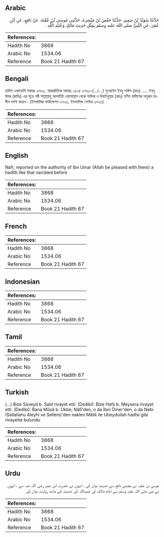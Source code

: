 ## Arabic


<div dir="rtl" lang="ar" style={{fontSize:'larger',backgroundColor:'#f8f9fa',padding:20}}>
حَدَّثَنَا سُوَيْدُ بْنُ سَعِيدٍ، حَدَّثَنَا حَفْصُ بْنُ مَيْسَرَةَ، حَدَّثَنِي مُوسَى بْنُ عُقْبَةَ، عَنْ نَافِعٍ، عَنِ ابْنِ عُمَرَ، عَنِ النَّبِيِّ صلى الله عليه وسلم بِمِثْلِ حَدِيثِ مَالِكٍ وَعُبَيْدِ اللَّهِ ‏.‏
</div>
<div style={{backgroundColor:'#f8f9fa',padding:20, marginBottom: 10}}><table> <thead> <tr> <th>References:</th> <th></th> </tr> </thead> <tbody><tr><td>Hadith No</td><td>3868</td></tr><tr><td>Arabic No</td><td>1534.06</td></tr><tr><td>Reference</td><td>Book 21 Hadith 67</td></tr></tbody></table></div>

## Bengali


<div dir="ltr" lang="bn" style={{fontSize:'larger',backgroundColor:'#f8f9fa',padding:20}}>
হাদিস একাডেমি নাম্বারঃ ৩৭৬০, আন্তর্জাতিক নাম্বারঃ ১৫৩৪ ৩৭৬০-(.../...) সুওয়াইদ ইবনু সাঈদ (রহঃ) ..... ইবনু উমর (রাযিঃ) এর সূত্রে নবী সাল্লাল্লাহু আলাইহি ওয়াসাল্লাম থেকে মালিক ও উবাইদুল্লাহ (রহঃ) বর্ণিত হাদীসের অনুরূপ হাদীস বর্ণনা করেন। (ইসলামিক ফাউন্ডেশন ৩৭২৫, ইসলামিক সেন্টার ৩৭২৫)
</div>
<div style={{backgroundColor:'#f8f9fa',padding:20, marginBottom: 10}}><table> <thead> <tr> <th>References:</th> <th></th> </tr> </thead> <tbody><tr><td>Hadith No</td><td>3868</td></tr><tr><td>Arabic No</td><td>1534.06</td></tr><tr><td>Reference</td><td>Book 21 Hadith 67</td></tr></tbody></table></div>

## English


<div dir="ltr" lang="en" style={{fontSize:'larger',backgroundColor:'#f8f9fa',padding:20}}>
Nafi, reported on the authority of Ibn Umar (Allah be pleased with them) a hadith like that narrated before
</div>
<div style={{backgroundColor:'#f8f9fa',padding:20, marginBottom: 10}}><table> <thead> <tr> <th>References:</th> <th></th> </tr> </thead> <tbody><tr><td>Hadith No</td><td>3868</td></tr><tr><td>Arabic No</td><td>1534.06</td></tr><tr><td>Reference</td><td>Book 21 Hadith 67</td></tr></tbody></table></div>

## French


<div dir="ltr" lang="fr" style={{fontSize:'larger',backgroundColor:'#f8f9fa',padding:20}}>

</div>
<div style={{backgroundColor:'#f8f9fa',padding:20, marginBottom: 10}}><table> <thead> <tr> <th>References:</th> <th></th> </tr> </thead> <tbody><tr><td>Hadith No</td><td>3868</td></tr><tr><td>Arabic No</td><td>1534.06</td></tr><tr><td>Reference</td><td>Book 21 Hadith 67</td></tr></tbody></table></div>

## Indonesian


<div dir="ltr" lang="id" style={{fontSize:'larger',backgroundColor:'#f8f9fa',padding:20}}>

</div>
<div style={{backgroundColor:'#f8f9fa',padding:20, marginBottom: 10}}><table> <thead> <tr> <th>References:</th> <th></th> </tr> </thead> <tbody><tr><td>Hadith No</td><td>3868</td></tr><tr><td>Arabic No</td><td>1534.06</td></tr><tr><td>Reference</td><td>Book 21 Hadith 67</td></tr></tbody></table></div>

## Tamil


<div dir="ltr" lang="ta" style={{fontSize:'larger',backgroundColor:'#f8f9fa',padding:20}}>

</div>
<div style={{backgroundColor:'#f8f9fa',padding:20, marginBottom: 10}}><table> <thead> <tr> <th>References:</th> <th></th> </tr> </thead> <tbody><tr><td>Hadith No</td><td>3868</td></tr><tr><td>Arabic No</td><td>1534.06</td></tr><tr><td>Reference</td><td>Book 21 Hadith 67</td></tr></tbody></table></div>

## Turkish


<div dir="ltr" lang="tr" style={{fontSize:'larger',backgroundColor:'#f8f9fa',padding:20}}>
(…) Bize Süveyd b. Saîd rivayet etti. (Dediki): Bize Hafs b. Meysera rivayet etti. (Dediki): Bana Mûsâ b. Ukbe, Nâfi'den, o da İbni Ömer'den, o da Nebi (Sallallahu Aleyhi ve Sellem)'den naklen Mâlik ile Ubeydullah hadîsi gibi rivayette bulundu
</div>
<div style={{backgroundColor:'#f8f9fa',padding:20, marginBottom: 10}}><table> <thead> <tr> <th>References:</th> <th></th> </tr> </thead> <tbody><tr><td>Hadith No</td><td>3868</td></tr><tr><td>Arabic No</td><td>1534.06</td></tr><tr><td>Reference</td><td>Book 21 Hadith 67</td></tr></tbody></table></div>

## Urdu


<div dir="rtl" lang="ur" style={{fontSize:'larger',backgroundColor:'#f8f9fa',padding:20}}>
موسیٰ بن عقبہ نے مجھے نافع سے حدیث بیان کی ، انہوں نے حضرت ابن عمر رضی اللہ عنہ سے ، انہوں نے نبی صلی اللہ علیہ وسلم سے امام مالک اور عبیداللہ کی حدیث کے مانند روایت بیان کی
</div>
<div style={{backgroundColor:'#f8f9fa',padding:20, marginBottom: 10}}><table> <thead> <tr> <th>References:</th> <th></th> </tr> </thead> <tbody><tr><td>Hadith No</td><td>3868</td></tr><tr><td>Arabic No</td><td>1534.06</td></tr><tr><td>Reference</td><td>Book 21 Hadith 67</td></tr></tbody></table></div>